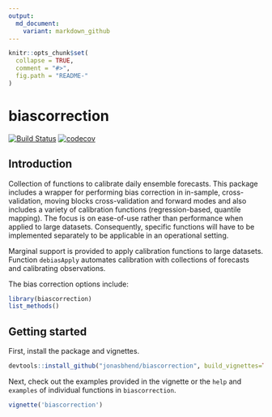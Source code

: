 ```yaml
---
output:
  md_document:
    variant: markdown_github
---
```


```r
knitr::opts_chunk$set(
  collapse = TRUE,
  comment = "#>",
  fig.path = "README-"
)
```

# biascorrection


[![Build Status](https://travis-ci.org/jonasbhend/biascorrection.svg?branch=master)](https://travis-ci.org/jonasbhend/biascorrection)
[![codecov](https://img.shields.io/codecov/c/github/jonasbhend/biascorrection.svg)](https://codecov.io/github/jonasbhend/biascorrection) 



## Introduction
Collection of functions to calibrate daily ensemble forecasts. This package includes a wrapper for performing bias correction in in-sample, cross-validation, moving blocks cross-validation and forward modes and also includes a variety of calibration functions (regression-based, quantile mapping). The focus is on ease-of-use rather than performance when applied to large datasets. Consequently, specific functions will have to be implemented separately to be applicable in an operational setting. 

Marginal support is provided to apply calibration functions to large datasets. Function `debiasApply` automates calibration with collections of forecasts and calibrating observations.

The bias correction options include:
```r
library(biascorrection)
list_methods()
```

## Getting started

First, install the package and vignettes.

```r
devtools::install_github("jonasbhend/biascorrection", build_vignettes=TRUE)
```

Next, check out the examples provided in the vignette or the `help` and `examples` of individual functions in `biascorrection`.

```r
vignette('biascorrection')
```